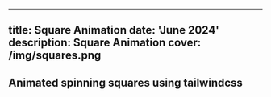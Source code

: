 
---
title: Square Animation
date: 'June 2024'
description: Square Animation 
cover: /img/squares.png
---


## Animated spinning squares using tailwindcss 


<SquareAnimation/>
